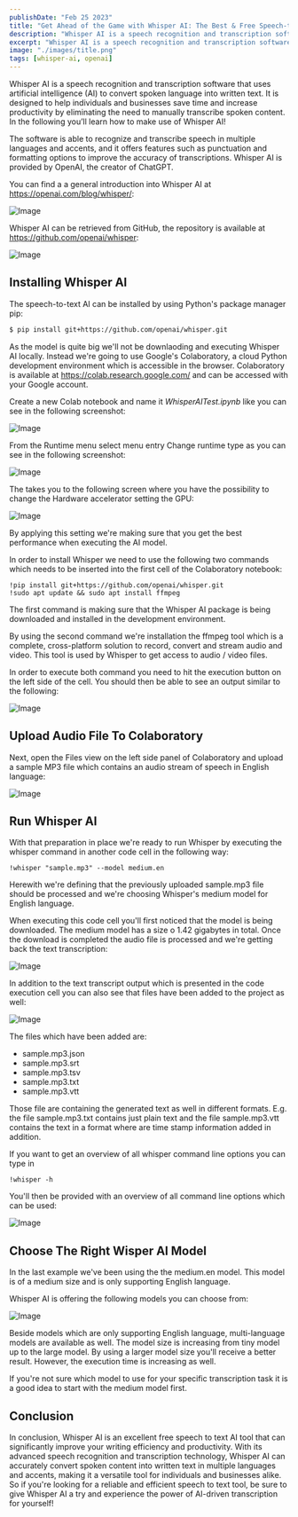 ```yaml
---
publishDate: "Feb 25 2023"
title: "Get Ahead of the Game with Whisper AI: The Best & Free Speech-to-Text AI"
description: "Whisper AI is a speech recognition and transcription software that uses artificial intelligence (AI) to convert spoken language into written text. It is designed to help individuals and businesses save time and increase productivity by eliminating the need to manually transcribe spoken content. In the following you’ll learn how to make use of Whisper AI!"
excerpt: "Whisper AI is a speech recognition and transcription software that uses artificial intelligence (AI) to convert spoken language into written text. It is designed to help individuals and businesses save time and increase productivity by eliminating the need to manually transcribe spoken content. In the following you’ll learn how to make use of Whisper AI!"
image: "./images/title.png"
tags: [whisper-ai, openai]
---
```


Whisper AI is a speech recognition and transcription software that uses artificial intelligence (AI) to convert spoken language into written text. It is designed to help individuals and businesses save time and increase productivity by eliminating the need to manually transcribe spoken content. In the following you’ll learn how to make use of Whisper AI!

The software is able to recognize and transcribe speech in multiple languages and accents, and it offers features such as punctuation and formatting options to improve the accuracy of transcriptions. Whisper AI is provided by OpenAI, the creator of ChatGPT.

You can find a a general introduction into Whisper AI at https://openai.com/blog/whisper/:

![Image](images/10.png)

Whisper AI can be retrieved from GitHub, the repository is available at https://github.com/openai/whisper:

![Image](images/20.png)

## Installing Whisper AI

The speech-to-text AI can be installed by using Python's package manager pip:

```bash
$ pip install git+https://github.com/openai/whisper.git
```

As the model is quite big we'll not be downlaoding and executing Whisper AI locally. Instead we're going to use Google's Colaboratory, a cloud Python development environment which is accessible in the browser. Colaboratory is available at https://colab.research.google.com/ and can be accessed with your Google account.

Create a new Colab notebook and name it _WhisperAITest.ipynb_ like you can see in the following screenshot:

![Image](images/30.png)

From the Runtime menu select menu entry Change runtime type as you can see in the following screenshot:

![Image](images/40.png)

The takes you to the following screen where you have the possibility to change the Hardware accelerator setting the GPU:

![Image](images/50.png)

By applying this setting we're making sure that you get the best performance when executing the AI model.

In order to install Whisper we need to use the following two commands which needs to be inserted into the first cell of the Colaboratory notebook:

```
!pip install git+https://github.com/openai/whisper.git
!sudo apt update && sudo apt install ffmpeg
```

The first command is making sure that the Whisper AI package is being downloaded and installed in the development environment.

By using the second command we're installation the ffmpeg tool which is a complete, cross-platform solution to record, convert and stream audio and video. This tool is used by Whisper to get access to audio / video files.

In order to execute both command you need to hit the execution button on the left side of the cell. You should then be able to see an output similar to the following:

![Image](images/60.png)

## Upload Audio File To Colaboratory

Next, open the Files view on the left side panel of Colaboratory and upload a sample MP3 file which contains an audio stream of speech in English language:

![Image](images/70.png)

## Run Whisper AI

With that preparation in place we're ready to run Whisper by executing the whisper command in another code cell in the following way:

```
!whisper "sample.mp3" --model medium.en
```

Herewith we're defining that the previously uploaded sample.mp3 file should be processed and we're choosing Whisper's medium model for English language.

When executing this code cell you'll first noticed that the model is being downloaded. The medium model has a size o 1.42 gigabytes in total. Once the download is completed the audio file is processed and we're getting back the text transcription:

![Image](images/80.png)

In addition to the text transcript output which is presented in the code execution cell you can also see that files have been added to the project as well:

![Image](images/90.png)

The files which have been added are:

* sample.mp3.json
* sample.mp3.srt
* sample.mp3.tsv
* sample.mp3.txt
* sample.mp3.vtt

Those file are containing the generated text as well in different formats. E.g. the file sample.mp3.txt contains just plain text and the file sample.mp3.vtt contains the text in a format where are time stamp information added in addition.

If you want to get an overview of all whisper command line options you can type in

```
!whisper -h
```

You'll then be provided with an overview of all command line options which can be used:

![Image](images/100.png)

## Choose The Right Wisper AI Model

In the last example we've been using the the medium.en model. This model is of a medium size and is only supporting English language.

Whisper AI is offering the following models you can choose from:

![Image](images/110.png)

Beside models which are only supporting English language, multi-language models are available as well. The model size is increasing from tiny model up to the large model. By using a larger model size you'll receive a better result. However, the execution time is increasing as well.

If you're not sure which model to use for your specific transcription task it is a good idea to start with the medium model first.

## Conclusion

In conclusion, Whisper AI is an excellent free speech to text AI tool that can significantly improve your writing efficiency and productivity. With its advanced speech recognition and transcription technology, Whisper AI can accurately convert spoken content into written text in multiple languages and accents, making it a versatile tool for individuals and businesses alike. So if you're looking for a reliable and efficient speech to text tool, be sure to give Whisper AI a try and experience the power of AI-driven transcription for yourself!